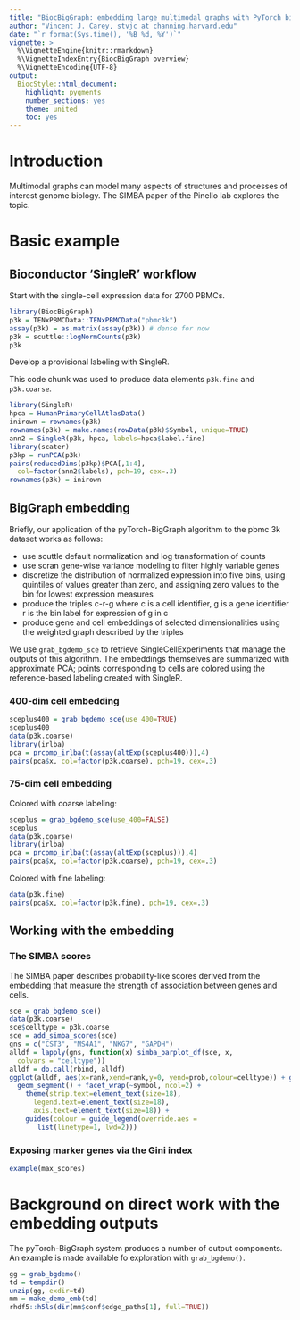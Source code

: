 ```yaml
---
title: "BiocBigGraph: embedding large multimodal graphs with PyTorch biggraph"
author: "Vincent J. Carey, stvjc at channing.harvard.edu"
date: "`r format(Sys.time(), '%B %d, %Y')`"
vignette: >
  %\VignetteEngine{knitr::rmarkdown}
  %\VignetteIndexEntry{BiocBigGraph overview}
  %\VignetteEncoding{UTF-8}
output:
  BiocStyle::html_document:
    highlight: pygments
    number_sections: yes
    theme: united
    toc: yes
---
```


# Introduction

Multimodal graphs can model many aspects of
structures and processes of interest genome biology.
The SIMBA paper of the Pinello lab explores
the topic.

# Basic example

## Bioconductor 'SingleR' workflow

Start with the single-cell expression data for 2700
PBMCs.

```r
library(BiocBigGraph)
p3k = TENxPBMCData::TENxPBMCData("pbmc3k")
assay(p3k) = as.matrix(assay(p3k)) # dense for now
p3k = scuttle::logNormCounts(p3k)
p3k
```

Develop a provisional labeling with SingleR.


This code chunk was used to produce data
elements `p3k.fine` and `p3k.coarse`.

```r
library(SingleR)
hpca = HumanPrimaryCellAtlasData()
inirown = rownames(p3k)
rownames(p3k) = make.names(rowData(p3k)$Symbol, unique=TRUE)
ann2 = SingleR(p3k, hpca, labels=hpca$label.fine)
library(scater)
p3kp = runPCA(p3k)
pairs(reducedDims(p3kp)$PCA[,1:4], 
  col=factor(ann2$labels), pch=19, cex=.3)
rownames(p3k) = inirown
```

## BigGraph embedding

Briefly, our application of the pyTorch-BigGraph algorithm
to the pbmc 3k dataset works as follows:

- use scuttle default normalization and log transformation of counts
- use scran gene-wise variance modeling to filter highly variable genes
- discretize the distribution of normalized expression into
five bins, using quintiles of values greater than zero, and
assigning zero values to the bin for lowest expression measures
- produce the triples c-r-g where c is a cell identifier, g is a
gene identifier r is
the bin label for expression of g in c
- produce gene and cell embeddings of selected dimensionalities
using the weighted graph described by the triples

We use `grab_bgdemo_sce` to retrieve SingleCellExperiments that
manage the outputs of this algorithm.  The embeddings themselves
are summarized with approximate PCA; points corresponding to cells
are colored using the reference-based labeling created with SingleR.

### 400-dim cell embedding

```r
sceplus400 = grab_bgdemo_sce(use_400=TRUE)
sceplus400
data(p3k.coarse)
library(irlba)
pca = prcomp_irlba(t(assay(altExp(sceplus400))),4)
pairs(pca$x, col=factor(p3k.coarse), pch=19, cex=.3)
```

### 75-dim cell embedding

Colored with coarse labeling:

```r
sceplus = grab_bgdemo_sce(use_400=FALSE)
sceplus
data(p3k.coarse)
library(irlba)
pca = prcomp_irlba(t(assay(altExp(sceplus))),4)
pairs(pca$x, col=factor(p3k.coarse), pch=19, cex=.3)
```

Colored with fine labeling:

```r
data(p3k.fine)
pairs(pca$x, col=factor(p3k.fine), pch=19, cex=.3)
```

## Working with the embedding

### The SIMBA scores

The SIMBA paper describes probability-like scores
derived from the embedding that measure the
strength of association between genes and cells.

```r
sce = grab_bgdemo_sce()
data(p3k.coarse)
sce$celltype = p3k.coarse
sce = add_simba_scores(sce)
gns = c("CST3", "MS4A1", "NKG7", "GAPDH")
alldf = lapply(gns, function(x) simba_barplot_df(sce, x, 
  colvars = "celltype"))
alldf = do.call(rbind, alldf)
ggplot(alldf, aes(x=rank,xend=rank,y=0, yend=prob,colour=celltype)) + geom_point() +
  geom_segment() + facet_wrap(~symbol, ncol=2) + 
    theme(strip.text=element_text(size=18), 
      legend.text=element_text(size=18), 
      axis.text=element_text(size=18)) +
    guides(colour = guide_legend(override.aes = 
       list(linetype=1, lwd=2)))
```

### Exposing marker genes via the Gini index

```r
example(max_scores)
```







# Background on direct work with the embedding outputs

The pyTorch-BigGraph system produces a number
of output components.  An example is made available fo
exploration
with `grab_bgdemo()`.

```r
gg = grab_bgdemo()
td = tempdir()
unzip(gg, exdir=td)
mm = make_demo_emb(td)
rhdf5::h5ls(dir(mm$conf$edge_paths[1], full=TRUE))
```

